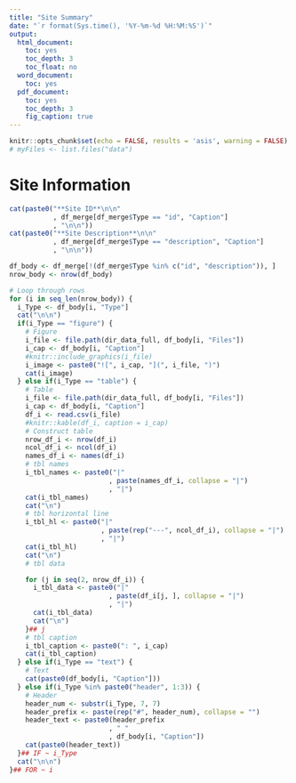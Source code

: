 ```yaml
---
title: "Site Summary"
date: "`r format(Sys.time(), '%Y-%m-%d %H:%M:%S')`"
output:
  html_document:
    toc: yes
    toc_depth: 3
    toc_float: no
  word_document:
    toc: yes
  pdf_document:
    toc: yes
    toc_depth: 3
    fig_caption: true
---
```


```r
knitr::opts_chunk$set(echo = FALSE, results = 'asis', warning = FALSE)
# myFiles <- list.files("data")

```

# Site Information
```r
cat(paste0("**Site ID**\n\n"
           , df_merge[df_merge$Type == "id", "Caption"]
           , "\n\n"))
cat(paste0("**Site Description**\n\n"
           , df_merge[df_merge$Type == "description", "Caption"]
           , "\n\n"))
```

```r
df_body <- df_merge[!(df_merge$Type %in% c("id", "description")), ]
nrow_body <- nrow(df_body)

# Loop through rows
for (i in seq_len(nrow_body)) {
  i_Type <- df_body[i, "Type"]
  cat("\n\n")
  if(i_Type == "figure") {
    # Figure
    i_file <- file.path(dir_data_full, df_body[i, "Files"])
    i_cap <- df_body[i, "Caption"]
    #knitr::include_graphics(i_file)
    i_image <- paste0("![", i_cap, "](", i_file, ")")
    cat(i_image)
  } else if(i_Type == "table") {
    # Table
    i_file <- file.path(dir_data_full, df_body[i, "Files"])
    i_cap <- df_body[i, "Caption"]
    df_i <- read.csv(i_file)
    #knitr::kable(df_i, caption = i_cap)
    # Construct table
    nrow_df_i <- nrow(df_i)
    ncol_df_i <- ncol(df_i)
    names_df_i <- names(df_i)
    # tbl names
    i_tbl_names <- paste0("|"
                         , paste(names_df_i, collapse = "|")
                         , "|")
    cat(i_tbl_names)
    cat("\n")
    # tbl horizontal line
    i_tbl_hl <- paste0("|"
                       , paste(rep("---", ncol_df_i), collapse = "|")
                       , "|")
    cat(i_tbl_hl)
    cat("\n")
    # tbl data

    for (j in seq(2, nrow_df_i)) {
      i_tbl_data <- paste0("|"
                         , paste(df_i[j, ], collapse = "|")
                         , "|")
      cat(i_tbl_data)
      cat("\n")
    }## j
    # tbl caption
    i_tbl_caption <- paste0(": ", i_cap)
    cat(i_tbl_caption)
  } else if(i_Type == "text") {
    # Text
    cat(paste0(df_body[i, "Caption"]))
  } else if(i_Type %in% paste0("header", 1:3)) {
    # Header
    header_num <- substr(i_Type, 7, 7)
    header_prefix <- paste(rep("#", header_num), collapse = "")
    header_text <- paste0(header_prefix
                         , " "
                         , df_body[i, "Caption"])
    cat(paste0(header_text))
  }## IF ~ i_Type
  cat("\n\n")
}## FOR ~ i
```
